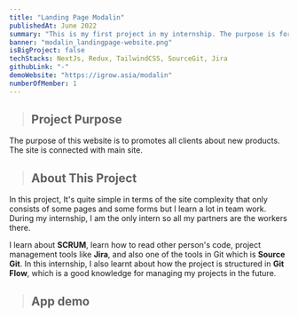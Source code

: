 ```yaml
---
title: "Landing Page Modalin"
publishedAt: June 2022
summary: "This is my first project in my internship. The purpose is for promotes new products and make them interested."
banner: "modalin_landingpage-website.png"
isBigProject: false
techStacks: NextJs, Redux, TailwindCSS, SourceGit, Jira
githubLink: "-"
demoWebsite: "https://igrow.asia/modalin"
numberOfMember: 1
---
```


> ## Project Purpose

The purpose of this website is to promotes all clients about new products. The site
is connected with main site.

> ## About This Project

In this project, It's quite simple in terms of the site complexity that only
consists of some pages and some forms but I learn a lot in team work. 
During my internship, I am the only intern so all my partners are the workers there. 

I learn about **SCRUM**, learn how to read other person's code, 
project management tools like **Jira**, and also one of the tools in Git which is **Source Git**. 
In this internship, I also learnt about how the project is structured
in **Git Flow**, which is a good knowledge for managing my projects in the future.

> ## App demo

<ImageGallery>
    <Image
        className="rounded-md cursor-pointer"
        src="/images/modalin_landingpage-website.png"
        alt=""
    />
    <Image
        className="rounded-md cursor-pointer"
        src="/images/modalin_landingpage-website-2.png"
        alt=""
    />
    <Image
        className="rounded-md cursor-pointer"
        src="/images/modalin_landingpage-website-3.png"
        alt=""
    />
    <Image
        className="rounded-md cursor-pointer"
        src="/images/modalin_landingpage-website-4.png"
        alt=""
    />
    <Image
        className="rounded-md cursor-pointer"
        src="/images/modalin_landingpage-website-5.png"
        alt=""
    />
    <Image
        className="rounded-md cursor-pointer"
        src="/images/modalin_landingpage-website-6.png"
        alt=""
    />
    <Image
        className="rounded-md cursor-pointer"
        src="/images/modalin_landingpage-website-7.png"
        alt=""
    />
</ImageGallery>

